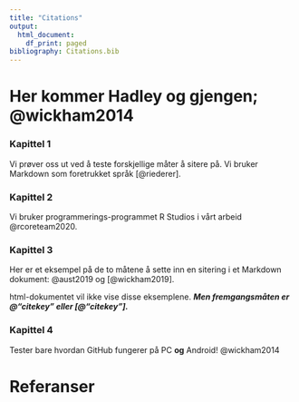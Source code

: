 ```yaml
---
title: "Citations"
output:
  html_document:
    df_print: paged
bibliography: Citations.bib
---
```



# Her kommer Hadley og gjengen; @wickham2014

### Kapittel 1

Vi prøver oss ut ved å teste forskjellige måter å sitere på. 
Vi bruker Markdown som foretrukket språk [@riederer].

### Kapittel 2

Vi bruker programmerings-programmet R Studios i vårt arbeid @rcoreteam2020.

### Kapittel 3

Her er et eksempel på de to måtene å sette inn en sitering i et Markdown dokument: @aust2019 og [@wickham2019]. 

html-dokumentet vil ikke vise disse eksemplene.
***Men fremgangsmåten er @"citekey" eller [@"citekey"].***


### Kapittel 4

Tester bare hvordan GitHub fungerer på PC **og** Android! @wickham2014

# Referanser

